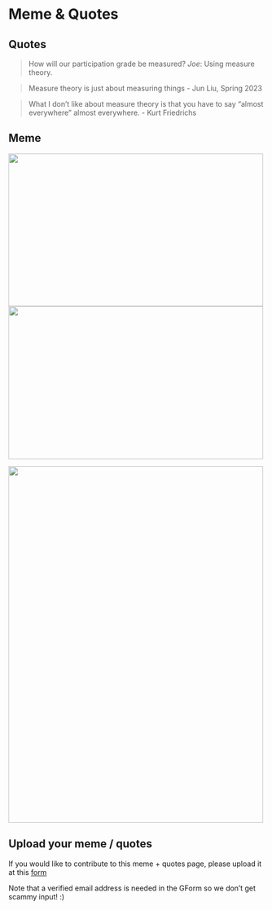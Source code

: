 # Meme & Quotes {.unnumbered}

## Quotes

> How will our participation grade be measured? *Joe*: Using measure theory.

> Measure theory is just about measuring things - Jun Liu, Spring 2023

> What I don't like about measure theory is that you have to say "almost everywhere" almost everywhere. - Kurt Friedrichs

## Meme

![](assets/img/meme/meme1.png){.fragment width="500" height="300"}
![](assets/img/meme/meme3.jpeg){.fragment width="500" height="300"}

![](assets/img/meme/meme2.webp){.fragment width="500" height="700"}

## Upload your meme / quotes

If you would like to contribute to this meme + quotes page, please upload it at this [form](https://forms.gle/RBmMNYJp4u3qD5W79)

Note that a verified email address is needed in the GForm so we don't get scammy input! :) 

$\,$